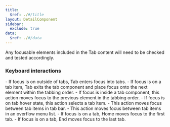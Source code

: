 ```yaml
---
title:
  $ref: ./#/title
layout: DetailComponent
sidebar:
  exclude: true
data:
  $ref: ./#/data
---
```


Any focusable elements included in the Tab content will need to be checked and tested accordingly.

### Keyboard interactions

<KeyboardControls>
<KeyboardControl keyOrCombos="Tab">
-	If focus is on outside of tabs, Tab enters focus into tabs.
-	If focus is on a tab item, Tab exits the tab component and place focus onto the next element within the tabbing order.
</KeyboardControl>

<KeyboardControl keyOrCombos="Shift + Tab">
  - If focus is inside a tab component, this action moves focus to the previous element in the tabbing order.
</KeyboardControl>

<KeyboardControl keyOrCombos="Enter, Space">
  - If focus is on tab hover state, this action selects a tab item.
</KeyboardControl>

<KeyboardControl keyOrCombos="Left arrow, Right arrow">
  - This action moves focus between tab items in tab bar.
</KeyboardControl>

<KeyboardControl keyOrCombos="Up arrow, Down arrow">
  - This action moves focus between tab items in an overflow menu list.
</KeyboardControl>

<KeyboardControl keyOrCombos="Home">
  - If focus is on a tab, Home moves focus to the first tab.
</KeyboardControl>

<KeyboardControl keyOrCombos="End">
  - If focus is on a tab, End moves focus to the last tab.
</KeyboardControl>

</KeyboardControls>
